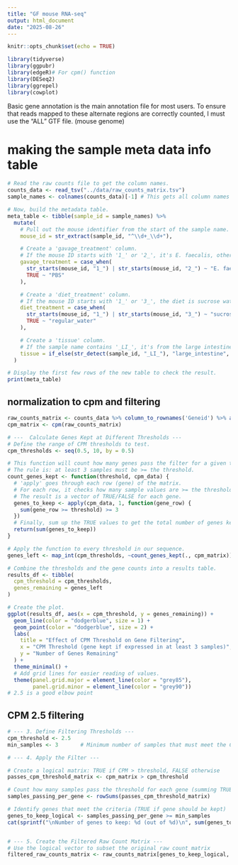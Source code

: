 ```yaml
---
title: "GF mouse RNA-seq"
output: html_document
date: "2025-08-26"
---
```


```r
knitr::opts_chunk$set(echo = TRUE)
```

```r
library(tidyverse)
library(ggpubr)
library(edgeR)# For cpm() function
library(DESeq2)
library(ggrepel)
library(cowplot)
```

Basic gene annotation is the main annotation file for most users. To ensure that reads mapped to these alternate regions are correctly counted, I must use the "ALL" GTF file. (mouse genome)

# making the sample meta data info table

```r
# Read the raw counts file to get the column names.
counts_data <- read_tsv("../data/raw_counts_matrix.tsv")
sample_names <- colnames(counts_data)[-1] # This gets all column names except the first one ('Geneid').

# Now, build the metadata table.
meta_table <- tibble(sample_id = sample_names) %>%
  mutate(
    # Pull out the mouse identifier from the start of the sample name.
    mouse_id = str_extract(sample_id, "^\\d+_\\d+"),

    # Create a 'gavage_treatment' column.
    # If the mouse ID starts with '1_' or '2_', it's E. faecalis, otherwise it's PBS.
    gavage_treatment = case_when(
      str_starts(mouse_id, "1_") | str_starts(mouse_id, "2_") ~ "E. faecalis",
      TRUE ~ "PBS"
    ),

    # Create a 'diet_treatment' column.
    # If the mouse ID starts with '1_' or '3_', the diet is sucrose water.
    diet_treatment = case_when(
      str_starts(mouse_id, "1_") | str_starts(mouse_id, "3_") ~ "sucrose_water",
      TRUE ~ "regular_water"
    ),

    # Create a 'tissue' column.
    # If the sample name contains '_LI_', it's from the large intestine.
    tissue = if_else(str_detect(sample_id, "_LI_"), "large_intestine", "small_intestine")
  )

# Display the first few rows of the new table to check the result.
print(meta_table)
```

## normalization to cpm and filtering

```r
raw_counts_matrix <- counts_data %>% column_to_rownames('Geneid') %>% as.matrix()
cpm_matrix <- cpm(raw_counts_matrix)

# ---  Calculate Genes Kept at Different Thresholds ---
# Define the range of CPM thresholds to test.
cpm_thresholds <- seq(0.5, 10, by = 0.5)

# This function will count how many genes pass the filter for a given threshold.
# The rule is: at least 3 samples must be >= the threshold.
count_genes_kept <- function(threshold, cpm_data) {
  # 'apply' goes through each row (gene) of the matrix.
  # For each row, it checks how many sample values are >= the threshold.
  # The result is a vector of TRUE/FALSE for each gene.
  genes_to_keep <- apply(cpm_data, 1, function(gene_row) {
    sum(gene_row >= threshold) >= 3
  })
  # Finally, sum up the TRUE values to get the total number of genes kept.
  return(sum(genes_to_keep))
}

# Apply the function to every threshold in our sequence.
genes_left <- map_int(cpm_thresholds, ~count_genes_kept(., cpm_matrix))

# Combine the thresholds and the gene counts into a results table.
results_df <- tibble(
  cpm_threshold = cpm_thresholds,
  genes_remaining = genes_left
)

# Create the plot.
ggplot(results_df, aes(x = cpm_threshold, y = genes_remaining)) +
  geom_line(color = "dodgerblue", size = 1) +
  geom_point(color = "dodgerblue", size = 2) +
  labs(
    title = "Effect of CPM Threshold on Gene Filtering",
    x = "CPM Threshold (gene kept if expressed in at least 3 samples)",
    y = "Number of Genes Remaining"
  ) +
  theme_minimal() +
  # Add grid lines for easier reading of values.
  theme(panel.grid.major = element_line(color = "grey85"),
        panel.grid.minor = element_line(color = "grey90"))
# 2.5 is a good elbow point
```

## CPM 2.5 filtering

```r
# --- 3. Define Filtering Thresholds ---
cpm_threshold <- 2.5   
min_samples <- 3       # Minimum number of samples that must meet the CPM threshold

# --- 4. Apply the Filter ---

# Create a logical matrix: TRUE if CPM > threshold, FALSE otherwise
passes_cpm_threshold_matrix <- cpm_matrix > cpm_threshold

# Count how many samples pass the threshold for each gene (summing TRUEs row-wise)
samples_passing_per_gene <- rowSums(passes_cpm_threshold_matrix)

# Identify genes that meet the criteria (TRUE if gene should be kept)
genes_to_keep_logical <- samples_passing_per_gene >= min_samples
cat(sprintf("\nNumber of genes to keep: %d (out of %d)\n", sum(genes_to_keep_logical), nrow(raw_counts_matrix)))


# --- 5. Create the Filtered Raw Count Matrix ---
# Use the logical vector to subset the original raw count matrix
filtered_raw_counts_matrix <- raw_counts_matrix[genes_to_keep_logical, ]
```

